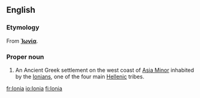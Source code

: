 ==English==
{{wikipedia}}

===Etymology===
From {{etyl|grc}} '''[[Ἰωνία]]'''.

===Proper noun===
{{en-proper noun}}

# {{historical}} An Ancient Greek settlement on the west coast of [[Asia Minor]] inhabited by the [[Ionian]]s, one of the four main [[Hellenic]] tribes.

[[fr:Ionia]]
[[io:Ionia]]
[[fi:Ionia]]